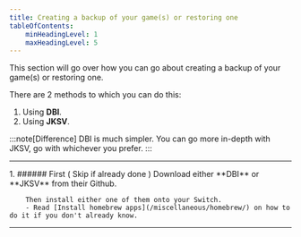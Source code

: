 ```yaml
---
title: Creating a backup of your game(s) or restoring one
tableOfContents:
    minHeadingLevel: 1
    maxHeadingLevel: 5
---
```



This section will go over how you can go about creating a backup of your game(s) or restoring one.

There are 2 methods to which you can do this:

1. Using **DBI**.
2. Using **JKSV**.

:::note[Difference]
DBI is much simpler. You can go more in-depth with JKSV, go with whichever you prefer.
:::

---

<Steps>
    1.  ###### First ( Skip if already done )
        Download either **DBI** or **JKSV** from their Github.

        Then install either one of them onto your Switch.
        - Read [Install homebrew apps](/miscellaneous/homebrew/) on how to do it if you don't already know.
</Steps>

---

<Tabs>
    <TabItem label = "DBI">
        <Tabs>
            <TabItem label = "Create backup">
            </TabItem>
            <TabItem label = "Restoring backup">
            </TabItem>
        </Tabs>
    </TabItem>
    <TabItem label = "JKSV">
        <Tabs>
            <TabItem label = "Create backup">
            </TabItem>
            <TabItem label = "Restoring backup">
            </TabItem>
        </Tabs>
    </TabItem>
</Tabs>